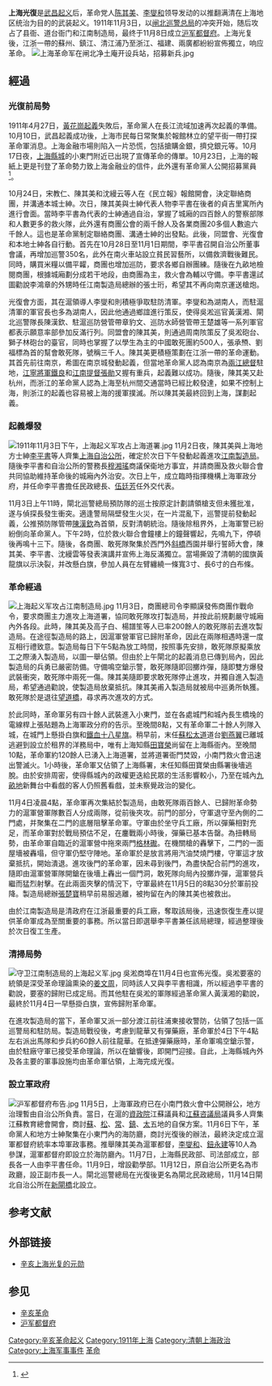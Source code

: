 '''上海光復'''是[[武昌起义|武昌起义]]后，革命党人[[陈其美|陈其美]]、[[李燮和|李燮和]]领导发动的以推翻满清在上海地区统治为目的的武装起义。1911年11月3日，以[[闸北巡警总局|闸北巡警总局]]的冲突开始，随后攻占了县衙、道台衙门和江南制造局，最终于11月8日成立[[沪军都督府|沪军都督府]]。上海光复後，江浙一帶的蘇州、鎮江、清江浦乃至浙江、福建、兩廣都紛紛宣佈獨立，响应革命。
[[File:上海革命军在闸北净土庵开设兵站，招募新兵.jpg|thumb]]

== 經過 ==
=== 光復前局勢 ===
1911年4月27日，[[黃花崗起義|黃花崗起義]]失敗后，革命黨人在長江流域加速再次起義的準備。10月10日，武昌起義成功後，上海市民每日常聚集於報館林立的望平街一帶打探革命軍消息。上海金融市場則陷入一片恐慌，包括搶購金銀，擠兌銀元等。10月17日夜，[[上海縣城|上海縣城]]的小東門附近已出現了宣傳革命的傳單。10月23日，上海的報紙上更是刊登了革命勢力致上海金融业的信件，此外還有革命黨人公開招募黨員<ref>{{cite book|author=上海市地方志办公室 |coauthors=上海市历史博物馆 |title=民国上海市通志稿（第一册） |year= |publisher=上海古籍出版社 |location=上海 |isbn=9787532570669 |date=2013年11月 |accessdate=2019-01-31}}</ref>。

10月24日，宋教仁、陳其美和沈縵云等人在《民立報》報館開會，決定聯絡商團，并溝通本城士紳。次日，陳其美與士紳代表人物李平書在後者的貞吉里寓所內進行會面。當時李平書為代表的士紳通過自治，掌握了城廂的四百餘人的警察部隊和人數更多的救火隊，此外還有商團公會的兩千餘人及各業商團20多個人數逾六千餘人。這也是革命黨制定聯絡商團、溝通士紳的出發點。此後，同盟會、光復會和本地士紳各自行動。首先在10月28日至11月1日期間，李平書召開自治公所董事會議，再增加巡警350名，此外在南火車站設立貧民習藝所，以備救濟戰後難民。同時，購買米糧以備平糶，商團也增加巡防，要求各鄉自辦團練。隨後在九畝地檢閱商團，根據城廂劃分成若干地段，由商團為主，救火會為輔以守備。李平書還試圖勸說李鴻章的外甥時任江南製造局總辦的張士珩，希望其不再向南京運送槍炮。

光復會方面，其在滬領導人李燮和則積極爭取駐防清軍。李燮和為湖南人，而駐滬清軍的軍官長也多為湖南人，因此他通過鄉誼進行策反，使得吳淞巡官黃漢湘、閘北巡警隊長陳漢欽、駐滬巡防營管帶章豹文、巡防水師營管帶王楚雄等一系列軍官都表示願意率部參加反滿行列。同盟會的陳其美，則通過周南陔策反了吳淞砲台、獅子林砲台的臺官，同時也掌握了以學生為主的中國敢死團約500人，張承槱、劉福標為首的幫會敢死隊，號稱三千人。陳其美更積極策劃在江浙一帶的革命運動。其首先前往南京，希圖在南京城發動起義，但當地革命黨人認為南京為[[兩江總督|兩江總督]]駐地，[[江寧將軍|江寧將軍]][[鐵良|鐵良]]和[[江南提督|江南提督]][[張勛|張勛]]又握有重兵，起義難以成功。隨後，陳其美又赴杭州，而浙江的革命黨人認為上海至杭州間交通當時已經比較發達，如果不控制上海，則浙江的起義也容易被上海的援軍撲滅。所以陳其美最終回到上海，謀劃起義。

=== 起義爆發 ===
[[File:1911年11月3日下午，上海起义军攻占上海道署.jpg|thumb]]
11月2日夜，陳其美與上海地方士紳[[李平書|李平書]]等人齊集[[上海自治公所|上海自治公所]]，確定於次日下午發動起義進攻[[江南製造局|江南製造局]]。隨後李平書和自治公所的警務長[[穆湘瑤|穆湘瑤]]商議保衛地方事宜，并請商團及救火聯合會共同協助維持革命後的城廂內外治安。次日上午，成立臨時指揮機構上海軍政分府，并任命李平書擔任民政總長、[[伍廷芳|伍廷芳]]任外交代表。

11月3日上午11時，閘北巡警總局預防隊的巡士按原定計劃請領槍支但未獲批准，遂与偵探長發生衝突。適逢警局隔壁發生火災，在一片混亂下，巡警提前發動起義，公推預防隊管帶[[陳漢欽|陳漢欽]]為首領，反對清朝統治。隨後除租界外，上海軍警已紛紛倒向革命黨人。下午2時，位於救火聯合會鐘樓上的鐘聲響起，先鳴九下，停頓後再鳴十三下。隨後，各商團、敢死隊聚集於西門外[[斜橋|斜橋]]西園并舉行誓師大會，陳其美、李平書、沈縵雲等發表演講并宣佈上海反滿獨立。當場撕毀了清朝的國旗黃龍旗以示決裂，并改懸白旗，參加人員在左臂纏繞一條寬3寸、長6寸的白布條。

=== 革命經過 ===
[[File:上海起义军攻占江南制造局.jpg|thumb]]
11月3日，商團總司令李顯謨發佈商團作戰命令，要求商團主力進攻上海道署，協同敢死隊攻打製造局，并按此前規劃嚴守城廂內外各段。此時，陳其美及高子白、楊譜笙等人已率200餘人的敢死隊前去進攻製造局。在途徑製造局的路上，因滬軍營軍官已歸附革命，因此在兩隊相遇時還一度互相行禮致意。製造局每日下午5點為放工時間，按照事先安排，敢死隊原擬乘放工之際湧入製造局，以圖一舉佔領。但由於上午閘北的起義消息已傳到局內，因此製造局的兵勇已嚴密防備。守備鳴空鎗示警，敢死隊隨即回擲炸彈，隨即雙方爆發武裝衝突，敢死隊中兩死一傷。陳其美隨即要求敢死隊停止進攻，并獨自進入製造局，希望通過勸說，使製造局放棄抵抗。陳其美甫入製造局就被局中巡勇所執獲。敢死隊於是退往[[望道橋|望道橋]]，尋求再次進攻的方式。

於此同時，革命軍另有四十餘人武裝進入小東門，並在各處城門和城內長生橋堍的電線桿上張貼題為上海軍政分府的告示。至晚間8點，又有革命軍二十餘人列隊入城，在城門上懸掛白旗和[[鐵血十八星旗|鐵血十八星旗]]。稍早前，末任[[蘇松太道|蘇松太道]]道台[[劉燕翼|劉燕翼]]已離城逃避到設立於租界的洋務局中，唯有上海知縣[[田寶榮|田寶榮]]尚留在上海縣衙內。至晚間10點，革命軍約120餘人已湧入上海道署，並將道署衙門焚毀，小南門救火會迅速出警滅火。1小時後，革命軍又佔領了上海縣署，末任知縣田寶榮由縣署後墻逃脫。由於安排周密，使得縣城內的政權更迭給民眾的生活影響較小，乃至在城內[[九畝地|九畝地]]新舞台中看戲的客人仍照舊看戲，並未察覺政治的變化。

11月4日凌晨4點，革命軍再次集結於製造局，由敢死隊兩百餘人、已歸附革命勢力的滬軍營軍隊數百人分成兩隊，從前後夾攻。前門的部分，守軍退守至內側的二門處，并聚集在二門的底層阻擊革命軍。守軍由於坐守兵工廠，所以彈藥相對充足，而革命軍對於戰局預估不足，在鏖戰兩小時後，彈藥已基本告罄。為扭轉局勢，由革命軍自臨近的滬軍營中拖來兩門[[格林礮|格林礮]]。在機關槍的轟擊下，二門的一面屋墻被轟塌，但守軍仍堅守陣地。革命軍於是放言將用汽油焚燒門樓，守軍這才放棄抵抗，開始潰退。進攻後門的革命軍，因未尋到後門，為盡快配合前門的進攻，隨即由滬軍營軍隊開鎗在後墻上轟出一個門洞，敢死隊向局內投擲炸彈，滬軍營兵繼而猛烈射擊。在此兩面夾擊的情況下，守軍最終在11月5日的8點30分於軍前投降。製造局總辦[[張楚寶|張楚寶]]稍早前易服逃離，被拘留在內的陳其美也被救出。

由於江南製造局是清政府在江浙最重要的兵工廠，奪取該局後，迅速恢復生產以提供革命軍成為至關重要的事務。所以當日即選舉李平書兼任該局總理，經過整理後於次日復工生產。

=== 清掃局勢 ===
[[File:守卫江南制造局的上海起义军.jpg|thumb]]
吳淞商埠在11月4日也宣佈光復。吳淞要塞的統領是深受革命理論熏染的[[姜文周|姜文周]]，同時該人又與李平書相識，所以經過李平書的勸說，要塞的歸附已成定局。而其他駐在吳淞的軍隊經過革命黨人黃漢湘的勸說，最終於11月4日一早懸掛白旗，宣佈歸附革命軍。

在進攻製造局的當下，革命軍又派一部分渡江前往浦東接收警防，佔領了包括一區巡警局和駐防局。製造局戰役後，考慮到龍華又有彈藥廠，革命軍於4日下午4點左右派出馬隊和步兵約60餘人前往龍華。在抵達彈藥廠時，革命軍鳴空鎗示警，由於駐廠守軍已接受革命理論，所以在鎗響後，即開門迎接。自此，上海縣城內外及各主要的軍事設施均由革命軍佔領，上海完成光復。

=== 設立軍政府 ===
[[File:沪军都督府布告.jpg|thumb]]
11月5日，上海軍政府已在小南門救火會中公開辦公，地方治理暫由自治公所負責。當日，在滬的[[資政院|資政院]]江蘇議員和[[江蘇咨議局|江蘇咨議局]]議員多人齊集江蘇教育總會開會，商討[[苏州府|蘇]]、[[松江府|松]]、[[常州府|常]]、[[镇江府|鎮]]、[[太仓州|太]]五地的自保方案。11月6日下午，革命黨人和地方士紳聚集在小東門內的海防廳，商討光復後的辦法，最終決定成立滬軍都督府統率本埠軍政事務。推舉陳其美為滬軍都督，[[李燮和|李燮和]]、[[鈕永建|鈕永建]]等10人為參謀，滬軍都督府即設立於海防廳內。11月7日，上海縣民政部、司法部成立，部長各一人由李平書任命。11月9日，增設勸學部。11月12日，原自治公所更名為市政廳，設正副市長一人。閘北巡警總局在光復後更名為閘北民政總局，11月14日閘北自治公所在[[新閘橋|新閘橋]]北設立。

== 参考文献 ==
{{Reflist}}

== 外部链接 ==
* [http://www.pdzx.gov.cn/infoAction.do?method=detail&news_id=5323 辛亥上海光复的元勋]{{Wayback|url=http://www.pdzx.gov.cn/infoAction.do?method=detail&news_id=5323 |date=20070929083048 }}

== 参见 ==
{{Portal box|中华民国|上海|历史}}
* [[辛亥革命|辛亥革命]]
* [[沪军都督府|沪军都督府]]

[[Category:辛亥革命起义|Category:辛亥革命起义]]
[[Category:1911年上海|Category:1911年上海]]
[[Category:清朝上海政治|Category:清朝上海政治]]
[[Category:上海军事事件|Category:上海军事事件]]
[[Category:中国同盟会|革命]]